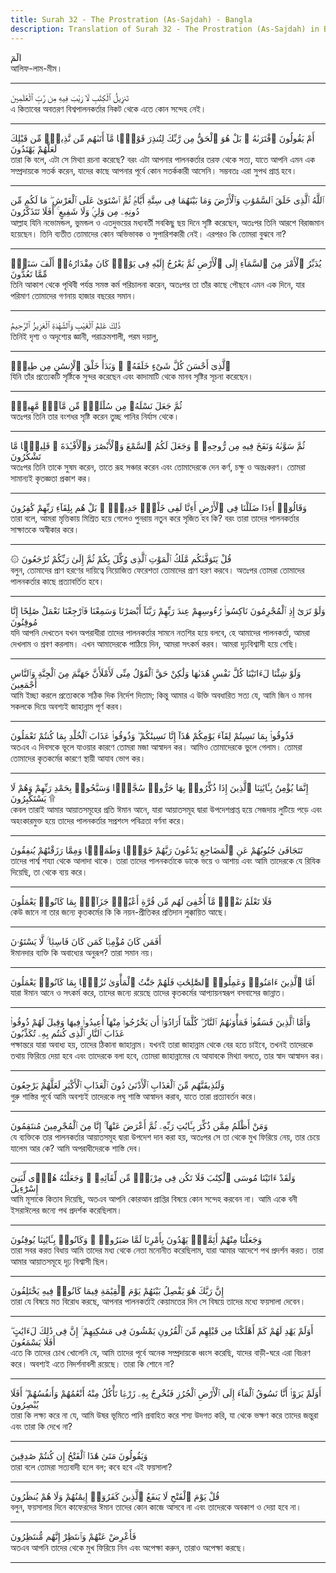 ```yaml
---
title: Surah 32 - The Prostration (As-Sajdah) - Bangla
description: Translation of Surah 32 - The Prostration (As-Sajdah) in Bangla
---
```





<Aside type="quran" title="1">
الٓمٓ
</Aside>

<Aside type="reference" title="1">
আলিফ-লাম-মীম।
</Aside>

---

<Aside type="quran" title="2">
تَنزِيلُ ٱلْكِتَٰبِ لَا رَيْبَ فِيهِ مِن رَّبِّ ٱلْعَٰلَمِينَ
</Aside>

<Aside type="reference" title="2">
এ কিতাবের অবতরণ বিশ্বপালনকর্তার নিকট থেকে এতে কোন সন্দেহ নেই।
</Aside>

---

<Aside type="quran" title="3">
أَمْ يَقُولُونَ ٱفْتَرَىٰهُ ۚ بَلْ هُوَ ٱلْحَقُّ مِن رَّبِّكَ لِتُنذِرَ قَوْمًۭا مَّآ أَتَىٰهُم مِّن نَّذِيرٍۢ مِّن قَبْلِكَ لَعَلَّهُمْ يَهْتَدُونَ
</Aside>

<Aside type="reference" title="3">
তারা কি বলে, এটা সে মিথ্যা রচনা করেছে? বরং এটা আপনার পালনকর্তার তরফ থেকে সত্য, যাতে আপনি এমন এক সম্প্রদায়কে সতর্ক করেন, যাদের কাছে আপনার পূর্বে কোন সতর্ককারী আসেনি। সম্ভবতঃ এরা সুপথ প্রাপ্ত হবে।
</Aside>

---

<Aside type="quran" title="4">
ٱللَّهُ ٱلَّذِى خَلَقَ ٱلسَّمَٰوَٰتِ وَٱلْأَرْضَ وَمَا بَيْنَهُمَا فِى سِتَّةِ أَيَّامٍۢ ثُمَّ ٱسْتَوَىٰ عَلَى ٱلْعَرْشِ ۖ مَا لَكُم مِّن دُونِهِۦ مِن وَلِىٍّۢ وَلَا شَفِيعٍ ۚ أَفَلَا تَتَذَكَّرُونَ
</Aside>

<Aside type="reference" title="4">
আল্লাহ যিনি নভোমন্ডল, ভুমন্ডল ও এতদুভয়ের মধ্যবর্তী সবকিছু ছয় দিনে সৃষ্টি করেছেন, অতঃপর তিনি আরশে বিরাজমান হয়েছেন। তিনি ব্যতীত তোমাদের কোন অভিভাবক ও সুপারিশকারী নেই। এরপরও কি তোমরা বুঝবে না?
</Aside>

---

<Aside type="quran" title="5">
يُدَبِّرُ ٱلْأَمْرَ مِنَ ٱلسَّمَآءِ إِلَى ٱلْأَرْضِ ثُمَّ يَعْرُجُ إِلَيْهِ فِى يَوْمٍۢ كَانَ مِقْدَارُهُۥٓ أَلْفَ سَنَةٍۢ مِّمَّا تَعُدُّونَ
</Aside>

<Aside type="reference" title="5">
তিনি আকাশ থেকে পৃথিবী পর্যন্ত সমস্ত কর্ম পরিচালনা করেন, অতঃপর তা তাঁর কাছে পৌছবে এমন এক দিনে, যার পরিমাণ তোমাদের গণনায় হাজার বছরের সমান।
</Aside>

---

<Aside type="quran" title="6">
ذَٰلِكَ عَٰلِمُ ٱلْغَيْبِ وَٱلشَّهَٰدَةِ ٱلْعَزِيزُ ٱلرَّحِيمُ
</Aside>

<Aside type="reference" title="6">
তিনিই দৃশ্য ও অদৃশ্যের জ্ঞানী, পরাক্রমশালী, পরম দয়ালু,
</Aside>

---

<Aside type="quran" title="7">
ٱلَّذِىٓ أَحْسَنَ كُلَّ شَىْءٍ خَلَقَهُۥ ۖ وَبَدَأَ خَلْقَ ٱلْإِنسَٰنِ مِن طِينٍۢ
</Aside>

<Aside type="reference" title="7">
যিনি তাঁর প্রত্যেকটি সৃষ্টিকে সুন্দর করেছেন এবং কাদামাটি থেকে মানব সৃষ্টির সূচনা করেছেন।
</Aside>

---

<Aside type="quran" title="8">
ثُمَّ جَعَلَ نَسْلَهُۥ مِن سُلَٰلَةٍۢ مِّن مَّآءٍۢ مَّهِينٍۢ
</Aside>

<Aside type="reference" title="8">
অতঃপর তিনি তার বংশধর সৃষ্টি করেন তুচ্ছ পানির নির্যাস থেকে।
</Aside>

---

<Aside type="quran" title="9">
ثُمَّ سَوَّىٰهُ وَنَفَخَ فِيهِ مِن رُّوحِهِۦ ۖ وَجَعَلَ لَكُمُ ٱلسَّمْعَ وَٱلْأَبْصَٰرَ وَٱلْأَفْـِٔدَةَ ۚ قَلِيلًۭا مَّا تَشْكُرُونَ
</Aside>

<Aside type="reference" title="9">
অতঃপর তিনি তাকে সুষম করেন, তাতে রূহ সঞ্চার করেন এবং তোমাদেরকে দেন কর্ণ, চক্ষু ও অন্তঃকরণ। তোমরা সামান্যই কৃতজ্ঞতা প্রকাশ কর।
</Aside>

---

<Aside type="quran" title="10">
وَقَالُوٓا۟ أَءِذَا ضَلَلْنَا فِى ٱلْأَرْضِ أَءِنَّا لَفِى خَلْقٍۢ جَدِيدٍۭ ۚ بَلْ هُم بِلِقَآءِ رَبِّهِمْ كَٰفِرُونَ
</Aside>

<Aside type="reference" title="10">
তারা বলে, আমরা মৃত্তিকায় মিশ্রিত হয়ে গেলেও পুনরায় নতুন করে সৃজিত হব কি? বরং তারা তাদের পালনকর্তার সাক্ষাতকে অস্বীকার করে।
</Aside>

---

<Aside type="quran" title="11">
۞ قُلْ يَتَوَفَّىٰكُم مَّلَكُ ٱلْمَوْتِ ٱلَّذِى وُكِّلَ بِكُمْ ثُمَّ إِلَىٰ رَبِّكُمْ تُرْجَعُونَ
</Aside>

<Aside type="reference" title="11">
বলুন, তোমাদের প্রাণ হরণের দায়িত্বে নিয়োজিত ফেরেশতা তোমাদের প্রাণ হরণ করবে। অতঃপর তোমরা তোমাদের পালনকর্তার কাছে প্রত্যাবর্তিত হবে।
</Aside>

---

<Aside type="quran" title="12">
وَلَوْ تَرَىٰٓ إِذِ ٱلْمُجْرِمُونَ نَاكِسُوا۟ رُءُوسِهِمْ عِندَ رَبِّهِمْ رَبَّنَآ أَبْصَرْنَا وَسَمِعْنَا فَٱرْجِعْنَا نَعْمَلْ صَٰلِحًا إِنَّا مُوقِنُونَ
</Aside>

<Aside type="reference" title="12">
যদি আপনি দেখতেন যখন অপরাধীরা তাদের পালনকর্তার সামনে নতশির হয়ে বলবে, হে আমাদের পালনকর্তা, আমরা দেখলাম ও শ্রবণ করলাম। এখন আমাদেরকে পাঠিয়ে দিন, আমরা সৎকর্ম করব। আমরা দৃঢ়বিশ্বাসী হয়ে গেছি।
</Aside>

---

<Aside type="quran" title="13">
وَلَوْ شِئْنَا لَءَاتَيْنَا كُلَّ نَفْسٍ هُدَىٰهَا وَلَٰكِنْ حَقَّ ٱلْقَوْلُ مِنِّى لَأَمْلَأَنَّ جَهَنَّمَ مِنَ ٱلْجِنَّةِ وَٱلنَّاسِ أَجْمَعِينَ
</Aside>

<Aside type="reference" title="13">
আমি ইচ্ছা করলে প্রত্যেককে সঠিক দিক নির্দেশ দিতাম; কিন্তু আমার এ উক্তি অবধারিত সত্য যে, আমি জিন ও মানব সকলকে দিয়ে অবশ্যই জাহান্নাম পূর্ণ করব।
</Aside>

---

<Aside type="quran" title="14">
فَذُوقُوا۟ بِمَا نَسِيتُمْ لِقَآءَ يَوْمِكُمْ هَٰذَآ إِنَّا نَسِينَٰكُمْ ۖ وَذُوقُوا۟ عَذَابَ ٱلْخُلْدِ بِمَا كُنتُمْ تَعْمَلُونَ
</Aside>

<Aside type="reference" title="14">
অতএব এ দিবসকে ভূলে যাওয়ার কারণে তোমরা মজা আস্বাদন কর। আমিও তোমাদেরকে ভুলে গেলাম। তোমরা তোমাদের কৃতকর্মের কারণে স্থায়ী আযাব ভোগ কর।
</Aside>

---

<Aside type="quran" title="15">
إِنَّمَا يُؤْمِنُ بِـَٔايَٰتِنَا ٱلَّذِينَ إِذَا ذُكِّرُوا۟ بِهَا خَرُّوا۟ سُجَّدًۭا وَسَبَّحُوا۟ بِحَمْدِ رَبِّهِمْ وَهُمْ لَا يَسْتَكْبِرُونَ ۩
</Aside>

<Aside type="reference" title="15">
কেবল তারাই আমার আয়াতসমূহের প্রতি ঈমান আনে, যারা আয়াতসমূহ দ্বারা উপদেশপ্রাপ্ত হয়ে সেজদায় লুটিয়ে পড়ে এবং অহংকারমুক্ত হয়ে তাদের পালনকর্তার সপ্রশংস পবিত্রতা বর্ণনা করে।
</Aside>

---

<Aside type="quran" title="16">
تَتَجَافَىٰ جُنُوبُهُمْ عَنِ ٱلْمَضَاجِعِ يَدْعُونَ رَبَّهُمْ خَوْفًۭا وَطَمَعًۭا وَمِمَّا رَزَقْنَٰهُمْ يُنفِقُونَ
</Aside>

<Aside type="reference" title="16">
তাদের পার্শ্ব শয্যা থেকে আলাদা থাকে। তারা তাদের পালনকর্তাকে ডাকে ভয়ে ও আশায় এবং আমি তাদেরকে যে রিযিক দিয়েছি, তা থেকে ব্যয় করে।
</Aside>

---

<Aside type="quran" title="17">
فَلَا تَعْلَمُ نَفْسٌۭ مَّآ أُخْفِىَ لَهُم مِّن قُرَّةِ أَعْيُنٍۢ جَزَآءًۢ بِمَا كَانُوا۟ يَعْمَلُونَ
</Aside>

<Aside type="reference" title="17">
কেউ জানে না তার জন্যে কৃতকর্মের কি কি নয়ন-প্রীতিকর প্রতিদান লুক্কায়িত আছে।
</Aside>

---

<Aside type="quran" title="18">
أَفَمَن كَانَ مُؤْمِنًۭا كَمَن كَانَ فَاسِقًۭا ۚ لَّا يَسْتَوُۥنَ
</Aside>

<Aside type="reference" title="18">
ঈমানদার ব্যক্তি কি অবাধ্যের অনুরূপ? তারা সমান নয়।
</Aside>

---

<Aside type="quran" title="19">
أَمَّا ٱلَّذِينَ ءَامَنُوا۟ وَعَمِلُوا۟ ٱلصَّٰلِحَٰتِ فَلَهُمْ جَنَّٰتُ ٱلْمَأْوَىٰ نُزُلًۢا بِمَا كَانُوا۟ يَعْمَلُونَ
</Aside>

<Aside type="reference" title="19">
যারা ঈমান আনে ও সৎকর্ম করে, তাদের জন্যে রয়েছে তাদের কৃতকর্মের আপ্যায়নস্বরূপ বসবাসের জান্নাত।
</Aside>

---

<Aside type="quran" title="20">
وَأَمَّا ٱلَّذِينَ فَسَقُوا۟ فَمَأْوَىٰهُمُ ٱلنَّارُ ۖ كُلَّمَآ أَرَادُوٓا۟ أَن يَخْرُجُوا۟ مِنْهَآ أُعِيدُوا۟ فِيهَا وَقِيلَ لَهُمْ ذُوقُوا۟ عَذَابَ ٱلنَّارِ ٱلَّذِى كُنتُم بِهِۦ تُكَذِّبُونَ
</Aside>

<Aside type="reference" title="20">
পক্ষান্তরে যারা অবাধ্য হয়, তাদের ঠিকানা জাহান্নাম। যখনই তারা জাহান্নাম থেকে বের হতে চাইবে, তখনই তাদেরকে তথায় ফিরিয়ে দেয়া হবে এবং তাদেরকে বলা হবে, তোমরা জাহান্নামের যে আযাবকে মিথ্যা বলতে, তার স্বাদ আস্বাদন কর।
</Aside>

---

<Aside type="quran" title="21">
وَلَنُذِيقَنَّهُم مِّنَ ٱلْعَذَابِ ٱلْأَدْنَىٰ دُونَ ٱلْعَذَابِ ٱلْأَكْبَرِ لَعَلَّهُمْ يَرْجِعُونَ
</Aside>

<Aside type="reference" title="21">
গুরু শাস্তির পূর্বে আমি অবশ্যই তাদেরকে লঘু শাস্তি আস্বাদন করাব, যাতে তারা প্রত্যাবর্তন করে।
</Aside>

---

<Aside type="quran" title="22">
وَمَنْ أَظْلَمُ مِمَّن ذُكِّرَ بِـَٔايَٰتِ رَبِّهِۦ ثُمَّ أَعْرَضَ عَنْهَآ ۚ إِنَّا مِنَ ٱلْمُجْرِمِينَ مُنتَقِمُونَ
</Aside>

<Aside type="reference" title="22">
যে ব্যক্তিকে তার পালনকর্তার আয়াতসমূহ দ্বারা উপদেশ দান করা হয়, অতঃপর সে তা থেকে মুখ ফিরিয়ে নেয়, তার চেয়ে যালেম আর কে? আমি অপরাধীদেরকে শাস্তি দেব।
</Aside>

---

<Aside type="quran" title="23">
وَلَقَدْ ءَاتَيْنَا مُوسَى ٱلْكِتَٰبَ فَلَا تَكُن فِى مِرْيَةٍۢ مِّن لِّقَآئِهِۦ ۖ وَجَعَلْنَٰهُ هُدًۭى لِّبَنِىٓ إِسْرَٰٓءِيلَ
</Aside>

<Aside type="reference" title="23">
আমি মূসাকে কিতাব দিয়েছি, অতএব আপনি কোরআন প্রাপ্তির বিষয়ে কোন সন্দেহ করবেন না। আমি একে বনী ইসরাঈলের জন্যে পথ প্রদর্শক করেছিলাম।
</Aside>

---

<Aside type="quran" title="24">
وَجَعَلْنَا مِنْهُمْ أَئِمَّةًۭ يَهْدُونَ بِأَمْرِنَا لَمَّا صَبَرُوا۟ ۖ وَكَانُوا۟ بِـَٔايَٰتِنَا يُوقِنُونَ
</Aside>

<Aside type="reference" title="24">
তারা সবর করত বিধায় আমি তাদের মধ্য থেকে নেতা মনোনীত করেছিলাম, যারা আমার আদেশে পথ প্রদর্শন করত। তারা আমার আয়াতসমূহে দৃঢ় বিশ্বাসী ছিল।
</Aside>

---

<Aside type="quran" title="25">
إِنَّ رَبَّكَ هُوَ يَفْصِلُ بَيْنَهُمْ يَوْمَ ٱلْقِيَٰمَةِ فِيمَا كَانُوا۟ فِيهِ يَخْتَلِفُونَ
</Aside>

<Aside type="reference" title="25">
তারা যে বিষয়ে মত বিরোধ করছে, আপনার পালনকর্তাই কেয়ামতের দিন সে বিষয়ে তাদের মধ্যে ফয়সালা দেবেন।
</Aside>

---

<Aside type="quran" title="26">
أَوَلَمْ يَهْدِ لَهُمْ كَمْ أَهْلَكْنَا مِن قَبْلِهِم مِّنَ ٱلْقُرُونِ يَمْشُونَ فِى مَسَٰكِنِهِمْ ۚ إِنَّ فِى ذَٰلِكَ لَءَايَٰتٍ ۖ أَفَلَا يَسْمَعُونَ
</Aside>

<Aside type="reference" title="26">
এতে কি তাদের চোখ খোলেনি যে, আমি তাদের পূর্বে অনেক সম্প্রদায়কে ধ্বংস করেছি, যাদের বাড়ী-ঘরে এরা বিচরণ করে। অবশ্যই এতে নিদর্শনাবলী রয়েছে। তারা কি শোনে না?
</Aside>

---

<Aside type="quran" title="27">
أَوَلَمْ يَرَوْا۟ أَنَّا نَسُوقُ ٱلْمَآءَ إِلَى ٱلْأَرْضِ ٱلْجُرُزِ فَنُخْرِجُ بِهِۦ زَرْعًۭا تَأْكُلُ مِنْهُ أَنْعَٰمُهُمْ وَأَنفُسُهُمْ ۖ أَفَلَا يُبْصِرُونَ
</Aside>

<Aside type="reference" title="27">
তারা কি লক্ষ্য করে না যে, আমি উষর ভূমিতে পানি প্রবাহিত করে শস্য উদগত করি, যা থেকে ভক্ষণ করে তাদের জন্তুরা এবং তারা কি দেখে না?
</Aside>

---

<Aside type="quran" title="28">
وَيَقُولُونَ مَتَىٰ هَٰذَا ٱلْفَتْحُ إِن كُنتُمْ صَٰدِقِينَ
</Aside>

<Aside type="reference" title="28">
তারা বলে তোমরা সত্যবাদী হলে বল; কবে হবে এই ফয়সালা?
</Aside>

---

<Aside type="quran" title="29">
قُلْ يَوْمَ ٱلْفَتْحِ لَا يَنفَعُ ٱلَّذِينَ كَفَرُوٓا۟ إِيمَٰنُهُمْ وَلَا هُمْ يُنظَرُونَ
</Aside>

<Aside type="reference" title="29">
বলুন, ফয়সালার দিনে কাফেরদের ঈমান তাদের কোন কাজে আসবে না এবং তাদেরকে অবকাশ ও দেয়া হবে না।
</Aside>

---

<Aside type="quran" title="30">
فَأَعْرِضْ عَنْهُمْ وَٱنتَظِرْ إِنَّهُم مُّنتَظِرُونَ
</Aside>

<Aside type="reference" title="30">
অতএব আপনি তাদের থেকে মুখ ফিরিয়ে নিন এবং অপেক্ষা করুন, তারাও অপেক্ষা করছে।
</Aside>

---
